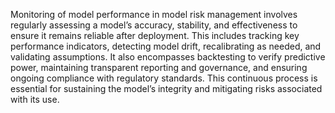 Monitoring of model performance in model risk management involves regularly assessing a model's accuracy, stability, and effectiveness to ensure it remains reliable after deployment. This includes tracking key performance indicators, detecting model drift, recalibrating as needed, and validating assumptions. It also encompasses backtesting to verify predictive power, maintaining transparent reporting and governance, and ensuring ongoing compliance with regulatory standards. This continuous process is essential for sustaining the model's integrity and mitigating risks associated with its use.
